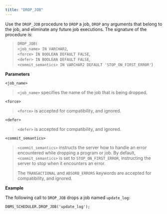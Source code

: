 ```yaml
---
title: "DROP_JOB"
---
```


Use the `DROP_JOB` procedure to `DROP` a job, `DROP` any arguments that belong to the job, and eliminate any future job executions. The signature of the procedure is:

> `DROP_JOB(`  
> `<job_name> IN VARCHAR2`,  
> `<force> IN BOOLEAN DEFAULT FALSE`,  
> `<defer> IN BOOLEAN DEFAULT FALSE`,  
> `<commit_semantics> IN VARCHAR2 DEFAULT 'STOP_ON_FIRST_ERROR'`)

**Parameters**

`<job_name>`

> `<job_name>` specifies the name of the job that is being dropped.

`<force>`

> `<force>` is accepted for compatibility, and ignored.

`<defer>`

> `<defer>` is accepted for compatibility, and ignored.

`<commit_semantics>`

> `<commit_semantics>` instructs the server how to handle an error encountered while dropping a program or job. By default, `<commit_semantics>` is set to `STOP_ON_FIRST_ERROR`, instructing the server to stop when it encounters an error.
> 
> The `TRANSACTIONAL` and `ABSORB_ERRORS` keywords are accepted for compatibility, and ignored.

**Example**

The following call to `DROP_JOB` drops a job named `update_log`:

``` text
DBMS_SCHEDULER.DROP_JOB('update_log');
```
